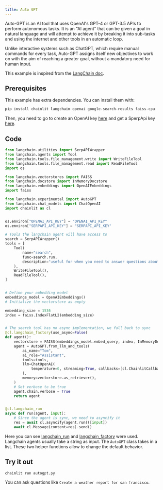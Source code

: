 ```yaml
---
title: Auto GPT
---
```


Auto-GPT is an AI tool that uses OpenAI's GPT-4 or GPT-3.5 APIs to perform autonomous tasks. It is an "AI agent" that can be given a goal in natural language and will attempt to achieve it by breaking it into sub-tasks and using the internet and other tools in an automatic loop.

Unlike interactive systems such as ChatGPT, which require manual commands for every task, Auto-GPT assigns itself new objectives to work on with the aim of reaching a greater goal, without a mandatory need for human input.

This example is inspired from the [LangChain doc](https://python.langchain.com/en/latest/use_cases/autonomous_agents/autogpt.html).

## Prerequisites

This example has extra dependencies. You can install them with:

```bash
pip install chainlit langchain openai google-search-results faiss-cpu
```

Then, you need to go to create an OpenAI key [here](https://platform.openai.com/account/api-keys) and get a SperpApi key [here](https://serpapi.com/).

## Code

```python autogpt.py
from langchain.utilities import SerpAPIWrapper
from langchain.agents import Tool
from langchain.tools.file_management.write import WriteFileTool
from langchain.tools.file_management.read import ReadFileTool
import os

from langchain.vectorstores import FAISS
from langchain.docstore import InMemoryDocstore
from langchain.embeddings import OpenAIEmbeddings
import faiss

from langchain.experimental import AutoGPT
from langchain.chat_models import ChatOpenAI
import chainlit as cl


os.environ["OPENAI_API_KEY"] = "OPENAI_API_KEY"
os.environ["SERPAPI_API_KEY"] = "SERPAPI_API_KEY"

# Tools the langchain agent will have access to
search = SerpAPIWrapper()
tools = [
    Tool(
        name="search",
        func=search.run,
        description="useful for when you need to answer questions about current events. You should ask targeted questions",
    ),
    WriteFileTool(),
    ReadFileTool(),
]


# Define your embedding model
embeddings_model = OpenAIEmbeddings()
# Initialize the vectorstore as empty

embedding_size = 1536
index = faiss.IndexFlatL2(embedding_size)


# The search tool has no async implementation, we fall back to sync
@cl.langchain_factory(use_async=False)
def agent():
    vectorstore = FAISS(embeddings_model.embed_query, index, InMemoryDocstore({}), {})
    agent = AutoGPT.from_llm_and_tools(
        ai_name="Tom",
        ai_role="Assistant",
        tools=tools,
        llm=ChatOpenAI(
            temperature=0, streaming=True, callbacks=[cl.ChainlitCallbackHandler()]
        ),
        memory=vectorstore.as_retriever(),
    )
    # Set verbose to be true
    agent.chain.verbose = True
    return agent


@cl.langchain_run
async def run(agent, input):
    # Since the agent is sync, we need to asyncify it
    res = await cl.asyncify(agent.run)([input])
    await cl.Message(content=res).send()
```

Here you can see [langchain_run](/api-reference/langchain-run) and [langchain_factory](/api-reference/langchain-factory) were used.
Langchain agents usually take a string as input. The `AutoGPT` class takes in a list. These two helper functions allow to change the default behavior.

## Try it out

```bash
chainlit run autogpt.py
```

You can ask questions like `Create a weather report for san francisco`.
